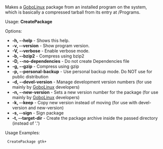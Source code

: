 Makes a [[GoboLinux]] package from an installed program on the system, which is basically a compressed tarball from its entry at /Programs.

Usage: '''CreatePackage''' <directory>

Options:
* '''-h, --help''' - Shows this help.
* '''-v, --version''' - Show program version.
* '''-V, --verbose''' - Enable verbose mode.
* '''-b, --bzip2''' - Compress using bzip2
* '''-D, --no-dependencies''' - Do not create Dependencies file
* '''-g, --gzip''' - Compress using gzip
* '''-p, --personal-backup''' - Use personal backup mode.  Do NOT use for public distribution
* '''-d, --devel-version''' - Manage development version numbers (for use mainly by [[GoboLinux]] developers)
* '''-n, --new-version''' ''<entry>'' - Sets a new version number for the package (for use mainly by [[GoboLinux]] developers)
* '''-k, --keep''' - Copy new version instead of moving (for use with devel-version and new-version)
* '''-s, --sign''' - Sign package
* '''-t, --target-dir''' ''<entry>'' - Create the package archive inside the passed directory (instead of '.')

Usage Examples:

  CreatePackage gtk+

{{Scripts}}